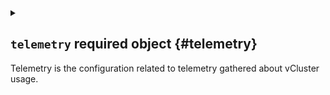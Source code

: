 


<details className="config-field" data-expandable="true">
<summary>

## `telemetry` <span className="config-field-required" data-required="true">required</span> <span className="config-field-type">object</span> <span className="config-field-default"></span> <span className="config-field-enum"></span> {#telemetry}

Telemetry is the configuration related to telemetry gathered about vCluster usage.

</summary>




<details className="config-field" data-expandable="false" open>
<summary>

### `disabled` <span className="config-field-required" data-required="false">required</span> <span className="config-field-type">boolean</span> <span className="config-field-default">true</span> <span className="config-field-enum"></span> {#telemetry-disabled}

Disabled specifies that the telemetry for vCluster control plane should be disabled.

</summary>



</details>



<details className="config-field" data-expandable="false" open>
<summary>

### `instanceCreator` <span className="config-field-required" data-required="true">required</span> <span className="config-field-type">string</span> <span className="config-field-default"></span> <span className="config-field-enum"></span> {#telemetry-instanceCreator}



</summary>



</details>



<details className="config-field" data-expandable="false" open>
<summary>

### `platformUserID` <span className="config-field-required" data-required="true">required</span> <span className="config-field-type">string</span> <span className="config-field-default"></span> <span className="config-field-enum"></span> {#telemetry-platformUserID}



</summary>



</details>



<details className="config-field" data-expandable="false" open>
<summary>

### `platformInstanceID` <span className="config-field-required" data-required="true">required</span> <span className="config-field-type">string</span> <span className="config-field-default"></span> <span className="config-field-enum"></span> {#telemetry-platformInstanceID}



</summary>



</details>



<details className="config-field" data-expandable="false" open>
<summary>

### `machineID` <span className="config-field-required" data-required="true">required</span> <span className="config-field-type">string</span> <span className="config-field-default"></span> <span className="config-field-enum"></span> {#telemetry-machineID}



</summary>



</details>


</details>
